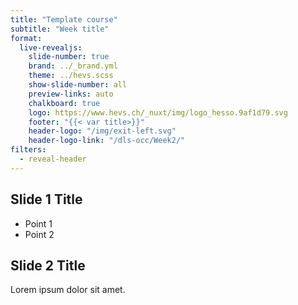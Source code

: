 ```yaml
---
title: "Template course"
subtitle: "Week title"
format:
  live-revealjs:
    slide-number: true
    brand: ../_brand.yml
    theme: ../hevs.scss
    show-slide-number: all
    preview-links: auto
    chalkboard: true
    logo: https://www.hevs.ch/_nuxt/img/logo_hesso.9af1d79.svg
    footer: "{{< var title>}}"
    header-logo: "/img/exit-left.svg"
    header-logo-link: "/dls-occ/Week2/"
filters:
  - reveal-header
---
```


## Slide 1 Title

- Point 1
- Point 2

## Slide 2 Title

Lorem ipsum dolor sit amet.

